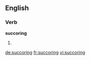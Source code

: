 ==English==

===Verb===
'''succoring'''

# {{present participle of|[[succor]]}}

[[de:succoring]]
[[fr:succoring]]
[[vi:succoring]]